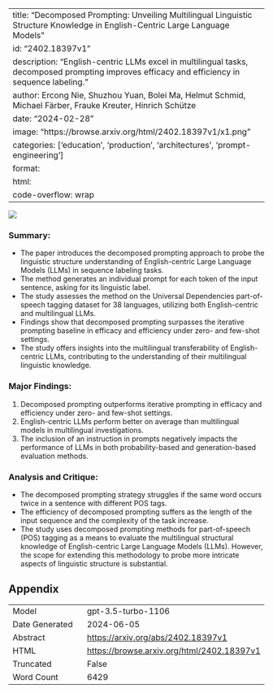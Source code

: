 
---
title: "Decomposed Prompting: Unveiling Multilingual Linguistic Structure Knowledge in English-Centric Large Language Models"
id: "2402.18397v1"
description: "English-centric LLMs excel in multilingual tasks, decomposed prompting improves efficacy and efficiency in sequence labeling."
author: Ercong Nie, Shuzhou Yuan, Bolei Ma, Helmut Schmid, Michael Färber, Frauke Kreuter, Hinrich Schütze
date: "2024-02-28"
image: "https://browse.arxiv.org/html/2402.18397v1/x1.png"
categories: ['education', 'production', 'architectures', 'prompt-engineering']
format:
  html:
    code-overflow: wrap
---

![](https://browse.arxiv.org/html/2402.18397v1/x1.png)

### **Summary:**
- The paper introduces the decomposed prompting approach to probe the linguistic structure understanding of English-centric Large Language Models (LLMs) in sequence labeling tasks.
- The method generates an individual prompt for each token of the input sentence, asking for its linguistic label.
- The study assesses the method on the Universal Dependencies part-of-speech tagging dataset for 38 languages, utilizing both English-centric and multilingual LLMs.
- Findings show that decomposed prompting surpasses the iterative prompting baseline in efficacy and efficiency under zero- and few-shot settings.
- The study offers insights into the multilingual transferability of English-centric LLMs, contributing to the understanding of their multilingual linguistic knowledge.

### Major Findings:
1. Decomposed prompting outperforms iterative prompting in efficacy and efficiency under zero- and few-shot settings.
2. English-centric LLMs perform better on average than multilingual models in multilingual investigations.
3. The inclusion of an instruction in prompts negatively impacts the performance of LLMs in both probability-based and generation-based evaluation methods.

### Analysis and Critique:
- The decomposed prompting strategy struggles if the same word occurs twice in a sentence with different POS tags.
- The efficiency of decomposed prompting suffers as the length of the input sequence and the complexity of the task increase.
- The study uses decomposed prompting methods for part-of-speech (POS) tagging as a means to evaluate the multilingual structural knowledge of English-centric Large Language Models (LLMs). However, the scope for extending this methodology to probe more intricate aspects of linguistic structure is substantial.

## Appendix

|          |          |
|----------|----------|
| Model     | gpt-3.5-turbo-1106       |
| Date Generated     | 2024-06-05       |
| Abstract | [https://arxiv.org/abs/2402.18397v1](https://arxiv.org/abs/2402.18397v1)        |
| HTML     | [https://browse.arxiv.org/html/2402.18397v1](https://browse.arxiv.org/html/2402.18397v1)       |
| Truncated       | False       |
| Word Count       | 6429       |